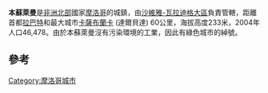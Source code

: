 {{Infobox settlement
<!--See the Table at Infobox Settlement for all fields and descriptions of usage-->
<!-- Basic info  ---------------->
|name          =本蘇萊曼
|other_name             =
|native_name            =  <!-- for cities whose native name is not in English -->
|nickname               = 
|settlement_type        =
|motto                  =
<!-- images and maps  ----------->
|image_skyline          =Ville_Benslimane_Maroc.JPG 
|imagesize              =300px
|image_caption          = 
|image_flag             = 
|flag_size              =
|image_seal             = 
|seal_size              =
|image_shield           = 
|shield_size            =
|image_map              = 
|mapsize                =
|map_caption            = 
|pushpin_map            = Morocco<!-- the name of a location map as per http://en.wikipedia.org/wiki/Template:Location_map -->
|pushpin_label_position =bottom
|pushpin_mapsize        =300
|pushpin_map_caption    =
<!-- Location ------------------>
|coordinates_region     = MA
|subdivision_type       = 國家
|subdivision_name       = {{flag|Morocco}}
|subdivision_type1      = 大區
|subdivision_name1      = [[沙維雅-瓦拉迪格大區|沙維雅-瓦拉迪格大區]]
|subdivision_type2      =
|subdivision_name2      = 
|subdivision_type3      =
|subdivision_name3      = 
|<!-- Politics ----------------->
|government_footnotes   =
|government_type        =
|leader_title           =
|leader_name            =
|leader_title1          =  <!-- for places with, say, both a mayor and a city manager -->
|leader_name1           =
|established_title      =  <!-- Settled -->
|established_date       = 
<!-- Area    --------------------->
|area_magnitude         = 
|unit_pref                =Imperial <!--Enter: Imperial, if Imperial (metric) is desired-->
|area_footnotes           =
|area_total_km2           = <!-- ALL fields dealing with a measurements are subject to automatic unit conversion-->
|area_land_km2            = <!--See table @ Template:Infobox Settlement for details on automatic unit conversion-->
<!-- Population   ----------------------->
|population_as_of               =
|population_footnotes           = <ref name=census2014>{{cite web |url=http://rgph2014.hcp.ma/file/166326/ |title=POPULATION LÉGALE DES RÉGIONS, PROVINCES, PRÉFECTURES, MUNICIPALITÉS, ARRONDISSEMENTS ET COMMUNES DU ROYAUME D’APRÈS LES RÉSULTATS DU RGPH 2014 |language=ar, fr |publisher=[[Haut_Commissariat_au_Plan|High Commission for Planning, Morocco]] |date=8 April 2015 |accessdate=29 September 2017 |archive-date=2018-07-12 |archive-url=https://web.archive.org/web/20180712102457/https://rgph2014.hcp.ma/file/166326/ |dead-url=no }}</ref>
|population_note                =
|population_total               = 57101
|population_density_km2         =
|population_density_sq_mi       =
|population_metro               =
|population_density_metro_km2   =
|population_density_metro_sq_mi =
|population_blank1_title        =Ethnicities
|population_blank1              =
|population_density_blank1_km2 =   
|population_density_blank1_sq_mi =
<!-- General information  --------------->
|timezone               = [[歐洲西部時間|歐洲西部時間]] 
|utc_offset             =  +0
|timezone_DST           = [[歐洲西部夏令時間|歐洲西部夏令時間]]
|utc_offset_DST         = +1
|latd=33|latm=37|lats=|latNS=N
|longd=7|longm=7|longs=|longEW=W
|elevation_footnotes    =  <!--for references: use <ref> </ref> tags-->
|elevation_m            = 
|elevation_ft           =
<!-- Area/postal codes & others -------->
|postal_code_type       =  <!-- enter ZIP code, Postcode, Post code, Postal code... -->
|postal_code            =
|area_code              =
|blank_name             =
|blank_info             =
|blank1_name            =
|blank1_info            =
|website                = 
|footnotes              = 
}} 

'''本蘇萊曼'''是[[非洲北部|非洲北部]]國家[[摩洛哥|摩洛哥]]的城鎮，由[[沙維雅-瓦拉迪格大區|沙維雅-瓦拉迪格大區]]負責管轄，距離首都[[拉巴特|拉巴特]]和最大城市[[卡薩布蘭卡|卡薩布蘭卡]] (達爾貝達) 60公里，海拔高度233米，2004年人口46,478。由於本蘇萊曼沒有污染環境的工業，因此有綠色城市的綽號。

==參考==
{{reflist}}

{{coord|33|37|N|7|07|W|region:MA_type:city|display=title}}

[[Category:摩洛哥城市|Category:摩洛哥城市]]